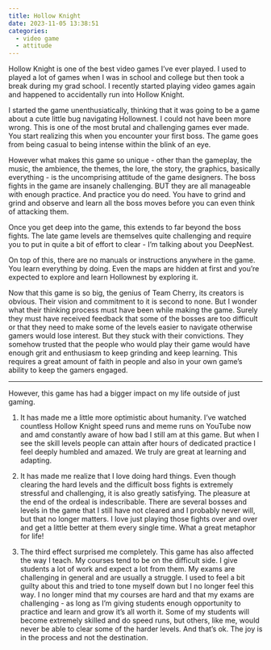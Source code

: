 ```yaml
---
title: Hollow Knight
date: 2023-11-05 13:38:51
categories:
  - video game
  - attitude
---
```


Hollow Knight is one of the best video games I've ever played. I used to played a lot of games when I was in school and college but then took a break during my grad school.
I recently started playing video games again and happened to accidentally run into Hollow Knight. 

I started the game unenthusiatically, thinking that it was going to be a game about a cute little bug navigating Hollownest. I could not have been more wrong. This is one of the most brutal and challenging games ever made. You start realizing this when you encounter your first boss. The game goes from being casual to being intense within the blink of an eye. 

However what makes this game so unique - other than the gameplay, the music, the ambience, the themes, the lore, the story, the graphics, basically everything - is the uncomprising attitude of the game designers. The boss fights in the game are insanely challenging. BUT they are all manageable with enough practice. And practice you do need. You have to grind and grind and observe and learn all the boss moves before you can even think of attacking them. 

Once you get deep into the game, this extends to far beyond the boss fights. The late game levels are themselves quite challenging and require you to put in quite a bit of effort to clear - I'm talking about you DeepNest. 

On top of this, there are no manuals or instructions anywhere in the game. You learn everything by doing. Even the maps are hidden at first and you're expected to explore and learn Hollownest by exploring it.

Now that this game is so big, the genius of Team Cherry, its creators is obvious. Their vision and commitment to it is second to none. But I wonder what their thinking process must have been while making the game. Surely they must have received feedback that some of the bosses are too difficult or that they need to make some of the levels easier to navigate otherwise gamers would lose interest. But they stuck with their convictions. They somehow trusted that the people who would play their game would have enough grit and enthusiasm to keep grinding and keep learning. This requires a great amount of faith in people and also in your own game's ability to keep the gamers engaged. 


---

However, this game has had a bigger impact on my life outside of just gaming.

1. It has made me a little more optimistic about humanity. I've watched countless Hollow Knight speed runs and meme runs on YouTube now and amd constantly aware of how bad I still am at this game. But when I see the skill levels people can attain after hours of dedicated practice I feel deeply humbled and amazed. We truly are great at learning and adapting.

2. It has made me realize that I love doing hard things. Even though clearing the hard levels and the difficult boss fights is extremely stressful and challenging, it is also greatly satisfying. The pleasure at the end of the ordeal is indescribable. There are several bosses and levels in the game that I still have not cleared and I probably never will, but that no longer matters. I love just playing those fights over and over and get a little better at them every single time. What a great metaphor for life!

3. The third effect surprised me completely. This game has also affected the way I teach. My courses tend to be on the difficult side. I give students a lot of work and expect a lot from them. My exams are challenging in general and are usually a struggle. I used to feel a bit guilty about this and tried to tone myself down but I no longer feel this way. I no longer mind that my courses are hard and that my exams are challenging - as long as I'm giving students enough opportunity to practice and learn and grow it's all worth it. Some of my students will become extremely skilled and do speed runs, but others, like me, would never be able to clear some of the harder levels. And that's ok. The joy is in the process and not the destination.